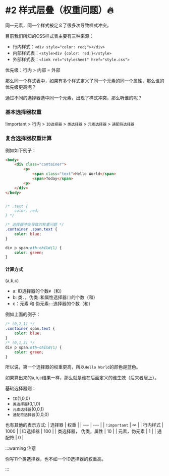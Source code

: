 # #2 样式层叠（权重问题）🔥

同一元素，同一个样式被定义了很多次导致样式冲突。

目前我们所知的CSS样式表主要有三种来源：

- 行内样式：`<div style="color: red;"></div>`
- 内部样式表：`<style>div {color: red;}</style>`
- 外部样式表：`<link rel="stylesheet" href="style.css">`

优先级：行内 > 内部 = 外部

那么同一个样式表中，如果有多个样式定义了同一个元素的同一个属性，那么谁的优先级更高呢？

通过不同的选择器选中同一个元素，出现了样式冲突，那么听谁的呢？

### 基本选择器权重

!important > 行内 > `ID选择器` > `类选择器` > `元素选择器` > `通配符选择器`

### 复合选择器权重计算

例如如下例子：

```html
<body>
    <div class="container">
        <p>
            <span class="text">Hello World</span>
            <span>Today</span>
        <p>
    </div>
</body>
```

```css

/* .text {
    color: red;
} */

/* 选择器冲突导致的权重问题 */
.container .span.text {
    color: blue;
}

div p span:nth-child(1) {
    color: green;
}

```
#### 计算方式

(a,b,c)
- a: ID选择器的个数`#`（和）
- b: 类`.`，伪类`:`和属性选择器`[]`的个数（和）
- c：元素 和 伪元素`::`选择器的个数（和）

例如上面的例子：

```css
/* (0,2,1) */
.container span.text {
    color: blue;
}
/* (0,1,3) */
div p span:nth-child(1) {
    color: green;
}
```

所以说，第一个选择器的权重更高，所以`Hello World`的颜色是蓝色。

如果算出来的a,b,c结果一样，那么就是谁在后面定义的谁生效（后来者居上）。

基础选择器则：

- `ID`(1,0,0)
- `类选择器`(0,1,0)
- `元素选择器`(0,0,1)
- `通配符选择器`(0,0,0)

也有其他的表示方式:
| 选择器 | 权重 |
| --- | --- |
| `!important` | ∞ |
| 行内样式 | 1000 |
| ID选择器 | 100 |
| 类选择器， 伪类，属性 | 10 |
| 元素，伪元素 | 1 |
| 通配符 | 0 |

:::warning 注意

你写11个类选择器，也不如一个ID选择器的权重高。

:::
